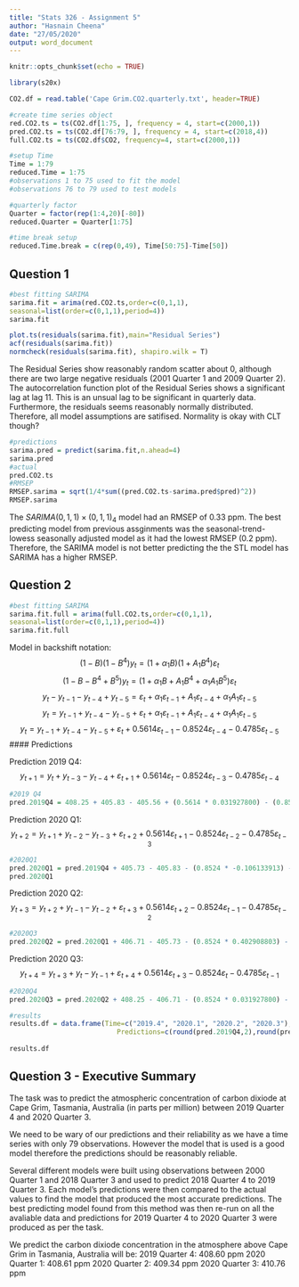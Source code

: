 ```yaml
---
title: "Stats 326 - Assignment 5"
author: "Hasnain Cheena"
date: "27/05/2020"
output: word_document
---
```


```r
knitr::opts_chunk$set(echo = TRUE)

library(s20x)
```

```r
CO2.df = read.table('Cape Grim.CO2.quarterly.txt', header=TRUE) 

#create time series object
red.CO2.ts = ts(CO2.df[1:75, ], frequency = 4, start=c(2000,1))
pred.CO2.ts = ts(CO2.df[76:79, ], frequency = 4, start=c(2018,4))
full.CO2.ts = ts(CO2.df$CO2, frequency=4, start=c(2000,1))

#setup Time
Time = 1:79
reduced.Time = 1:75
#observations 1 to 75 used to fit the model
#observations 76 to 79 used to test models

#quarterly factor
Quarter = factor(rep(1:4,20)[-80])
reduced.Quarter = Quarter[1:75]

#time break setup
reduced.Time.break = c(rep(0,49), Time[50:75]-Time[50])
```

## Question 1

```r
#best fitting SARIMA
sarima.fit = arima(red.CO2.ts,order=c(0,1,1),
seasonal=list(order=c(0,1,1),period=4))
sarima.fit
```
```r
plot.ts(residuals(sarima.fit),main="Residual Series")
acf(residuals(sarima.fit))
normcheck(residuals(sarima.fit), shapiro.wilk = T)
```
The Residual Series show reasonably random scatter about 0, although there are two large negative residuals (2001 Quarter 1 and 2009 Quarter 2). The autocorrelation function plot of the Residual Series shows a significant lag at lag 11. This is an unsual lag to be significant in quarterly data. Furthermore, the residuals seems reasonably normally distributed. Therefore, all model assumptions are satifised. 
Normality is okay with CLT though?

```r
#predictions
sarima.pred = predict(sarima.fit,n.ahead=4)
sarima.pred
#actual
pred.CO2.ts
#RMSEP
RMSEP.sarima = sqrt(1/4*sum((pred.CO2.ts-sarima.pred$pred)^2))
RMSEP.sarima
```

The $SARIMA(0,1,1)\times(0,1,1)_4$ model had an RMSEP of 0.33 ppm. The best predicting model from previous assginments was the seasonal-trend-lowess seasonally adjusted model as it had the lowest RMSEP (0.2 ppm). Therefore, the SARIMA model is not better predicting the the STL model has SARIMA has a higher RMSEP. 

## Question 2

```r
#best fitting SARIMA
sarima.fit.full = arima(full.CO2.ts,order=c(0,1,1),
seasonal=list(order=c(0,1,1),period=4))
sarima.fit.full
```
Model in backshift notation:
$$ (1-B)(1-B^4)y_t = (1+\alpha_1B)(1+A_1B^4)\varepsilon_t$$ 
$$(1-B-B^4+B^5)y_t  = (1+\alpha_1B + A_1B^4 + \alpha_1A_1B^5)\varepsilon_t$$ 
$$y_t - y_{t-1} - y_{t-4} + y_{t-5} = \varepsilon_t + \alpha_1\varepsilon_{t-1} + A_1\varepsilon_{t-4} +  \alpha_1A_1\varepsilon_{t-5}$$
$$ y_t = y_{t-1} + y_{t-4} - y_{t-5} + \varepsilon_t + \alpha_1\varepsilon_{t-1} + A_1\varepsilon_{t-4} +  \alpha_1A_1\varepsilon_{t-5}$$ 
$$ y_t = y_{t-1} + y_{t-4} - y_{t-5} + \varepsilon_t + 0.5614\varepsilon_{t-1} - 0.8524\varepsilon_{t-4} - 0.4785\varepsilon_{t-5}$$
#### Predictions

Prediction 2019 Q4: $$ y_{t+1} = y_{t} + y_{t-3} - y_{t-4} + \varepsilon_{t+1} + 0.5614\varepsilon_{t} - 0.8524\varepsilon_{t-3} - 0.4785\varepsilon_{t-4}$$

```r
#2019 Q4
pred.2019Q4 = 408.25 + 405.83 - 405.56 + (0.5614 * 0.031927800) - (0.8524 * 0.009630730) - (0.4785 * -0.101088224)
```

Prediction 2020 Q1:$$ y_{t+2} = y_{t+1} + y_{t-2} - y_{t-3} + \varepsilon_{t+2} + 0.5614\varepsilon_{t+1} - 0.8524\varepsilon_{t-2} - 0.4785\varepsilon_{t-3}$$
```r
#2020Q1
pred.2020Q1 = pred.2019Q4 + 405.73 - 405.83 - (0.8524 * -0.106133913) - (0.4785 * 0.009630730)
pred.2020Q1
```

Prediction 2020 Q2: $$ y_{t+3} = y_{t+2} + y_{t-1} - y_{t-2} + \varepsilon_{t+3} + 0.5614\varepsilon_{t+2} - 0.8524\varepsilon_{t-1} - 0.4785\varepsilon_{t-2}$$
```r
#2020Q3
pred.2020Q2 = pred.2020Q1 + 406.71 - 405.73 - (0.8524 * 0.402908803) - (0.4785 * -0.106133913)
```

Prediction 2020 Q3: $$ y_{t+4} = y_{t+3} + y_{t} - y_{t-1} + \varepsilon_{t+4} + 0.5614\varepsilon_{t+3} - 0.8524\varepsilon_{t} - 0.4785\varepsilon_{t-1}$$
```r
#2020Q4
pred.2020Q3 = pred.2020Q2 + 408.25 - 406.71 - (0.8524 * 0.031927800) - (0.4785 * 0.402908803)
```

```r
#results
results.df = data.frame(Time=c("2019.4", "2020.1", "2020.2", "2020.3"),
                           Predictions=c(round(pred.2019Q4,2),round(pred.2020Q1,2),round(pred.2020Q2,2),round(pred.2020Q3,2)))
                          
results.df
```

## Question 3 - Executive Summary

The task was to predict the atmospheric concentration of carbon dixiode at Cape Grim, Tasmania, Australia (in parts per million) between 2019 Quarter 4 and 2020 Quarter 3. 

We need to be wary of our predictions and their reliability as we have a time series with only 79 observations. However the model that is used is a good model therefore the predictions should be reasonably reliable.

Several different models were built using observations between 2000 Quarter 1 and 2018 Quarter 3 and used to predict 2018 Quarter 4 to 2019 Quarter 3. Each model's predictions were then compared to the actual values to find the model that produced the most accurate predictions. 
The best predicting model found from this method was then re-run on all the avaliable data and predictions for 2019 Quarter 4 to 2020 Quarter 3 were produced as per the task. 

We predict the carbon dixiode concentration in the atmosphere above Cape Grim in Tasmania, Australia will be:
2019 Quarter 4: 408.60 ppm
2020 Quarter 1: 408.61 ppm
2020 Quarter 2: 409.34 ppm
2020 Quarter 3: 410.76 ppm 
